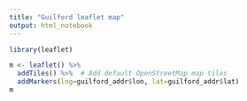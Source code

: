 ```yaml
---
title: "Guilford leaflet map"
output: html_notebook
---
```


 








```r
library(leaflet)

m <- leaflet() %>%
  addTiles() %>%  # Add default OpenStreetMap map tiles
  addMarkers(lng=guilford_addr$lon, lat=guilford_addr$lat)
m
```



